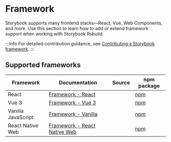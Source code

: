 
# Framework

Storybook supports many frontend stacks—React, Vue, Web Components, and more. Use this section to learn how to add or extend framework support when working with Storybook Rsbuild.

:::info
For detailed contribution guidance, see [Contributing a Storybook framework](https://storybook.js.org/docs/contribute/framework).
:::

## Supported frameworks

| Framework          | Documentation                                   | Source                                                      | npm package                                                  |
| ------------------ | ----------------------------------------------- | ----------------------------------------------------------- | ------------------------------------------------------------ |
| React              | [Framework - React](/guide/framework/react)     | <SourceCode href="https://github.com/rspack-contrib/storybook-rsbuild/tree/main/packages/framework-react" /> | [npm](https://www.npmjs.com/package/storybook-react-rsbuild) |
| Vue 3              | [Framework - Vue 3](/guide/framework/vue)       | <SourceCode href="https://github.com/rspack-contrib/storybook-rsbuild/tree/main/packages/framework-vue3" />  | [npm](https://www.npmjs.com/package/storybook-vue3-rsbuild)  |
| Vanilla JavaScript | [Framework - Vanilla](/guide/framework/vanilla) | <SourceCode href="https://github.com/rspack-contrib/storybook-rsbuild/tree/main/packages/framework-html" />  | [npm](https://www.npmjs.com/package/storybook-html-rsbuild)  |
| React Native Web   | [Framework - React Native Web](/guide/framework/react-native-web) | <SourceCode href="https://github.com/rspack-contrib/storybook-rsbuild/tree/main/packages/framework-react-native-web" /> | [npm](https://www.npmjs.com/package/storybook-react-native-web-rsbuild) |
